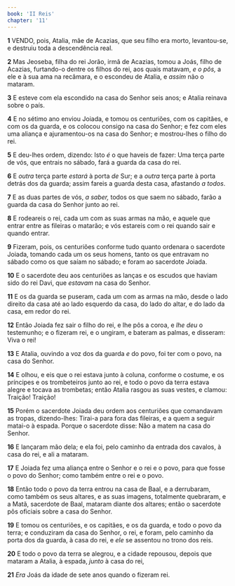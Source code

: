 ```yaml
---
book: 'II Reis'
chapter: '11'
---
```


**1** VENDO, pois, Atalia, mãe de Acazias, que seu filho era morto, levantou-se, e destruiu toda a descendência real.

**2** Mas Jeoseba, filha do rei Jorão, irmã de Acazias, tomou a Joás, filho de Acazias, furtando-o dentre os filhos do rei, aos quais matavam, _e o pôs,_ a ele e à sua ama na recâmara, e o escondeu de Atalia, e _assim_ não o mataram.

**3** E esteve com ela escondido na casa do Senhor seis anos; e Atalia reinava sobre o país.

**4** E no sétimo ano enviou Joiada, e tomou os centuriões, com os capitães, e com os da guarda, e os colocou consigo na casa do Senhor; e fez com eles uma aliança e ajuramentou-os na casa do Senhor; e mostrou-lhes o filho do rei.

**5** E deu-lhes ordem, dizendo: Isto _é_ o que haveis de fazer: Uma terça parte de vós, que entrais no sábado, fará a guarda da casa do rei.

**6** E _outra_ terça parte _estará_ à porta _de_ Sur; e a _outra_ terça parte à porta detrás dos da guarda; assim fareis a guarda desta casa, afastando _a todos_.

**7** E as duas partes de vós, _a saber,_ todos os que saem no sábado, farão a guarda da casa do Senhor junto ao rei.

**8** E rodeareis o rei, cada um com as suas armas na mão, e aquele que entrar entre as fileiras o matarão; e vós estareis com o rei quando sair e quando entrar.

**9** Fizeram, pois, os centuriões conforme tudo quanto ordenara o sacerdote Joiada, tomando cada um os seus homens, tanto os que entravam no sábado como os que saíam no sábado; e foram ao sacerdote Joiada.

**10** E o sacerdote deu aos centuriões as lanças e os escudos que haviam sido do rei Davi, que _estavam_ na casa do Senhor.

**11** E os da guarda se puseram, cada um com as armas na mão, desde o lado direito da casa até ao lado esquerdo da casa, do lado do altar, e do lado da casa, em redor do rei.

**12** Então Joiada fez sair o filho do rei, e lhe pôs a coroa, e _lhe deu_ o testemunho; e o fizeram rei, e o ungiram, e bateram as palmas, e disseram: Viva o rei!

**13** E Atalia, ouvindo a voz dos da guarda _e_ do povo, foi ter com o povo, na casa do Senhor.

**14** E olhou, e eis que o rei estava junto à coluna, conforme o costume, e os príncipes e os trombeteiros junto ao rei, e todo o povo da terra estava alegre e tocava as trombetas; então Atalia rasgou as suas vestes, e clamou: Traição! Traição!

**15** Porém o sacerdote Joiada deu ordem aos centuriões que comandavam as tropas, dizendo-lhes: Tirai-a para fora das fileiras, e a quem a seguir matai-o à espada. Porque o sacerdote disse: Não a matem na casa do Senhor.

**16** E lançaram mão dela; e ela foi, pelo caminho da entrada dos cavalos, à casa do rei, e ali a mataram.

**17** E Joiada fez uma aliança entre o Senhor e o rei e o povo, para que fosse o povo do Senhor; como também entre o rei e o povo.

**18** Então todo o povo da terra entrou na casa de Baal, e a derrubaram, como também os seus altares, e as suas imagens, totalmente quebraram, e a Matã, sacerdote de Baal, mataram diante dos altares; então o sacerdote pôs oficiais sobre a casa do Senhor.

**19** E tomou os centuriões, e os capitães, e os da guarda, e todo o povo da terra; e conduziram da casa do Senhor, o rei, e foram, pelo caminho da porta dos da guarda, à casa do rei, e _ele_ se assentou no trono dos reis.

**20** E todo o povo da terra se alegrou, e a cidade repousou, depois que mataram a Atalia, à espada, _junto_ à casa do rei,

**21** _Era_ Joás da idade de sete anos quando o fizeram rei.
